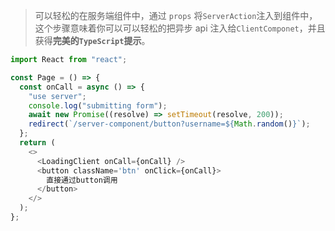 > 可以轻松的在服务端组件中，通过 `props` 将`ServerAction`注入到组件中，这个步骤意味着你可以可以轻松的把异步 api 注入给`ClientComponet`，并且获得**完美的`TypeScript`提示**。

```typescript
import React from "react";

const Page = () => {
  const onCall = async () => {
    "use server";
    console.log("submitting form");
    await new Promise((resolve) => setTimeout(resolve, 200));
    redirect(`/server-component/button?username=${Math.random()}`);
  };
  return (
    <>
      <LoadingClient onCall={onCall} />
      <button className='btn' onClick={onCall}>
        直接通过button调用
      </button>
    </>
  );
};
```
